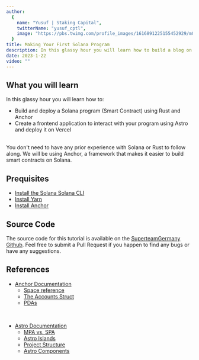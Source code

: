 ```yaml
---
author:
  {
    name: "Yusuf | Staking Capital",
    twitterName: "yusuf_cptl",
    image: "https://pbs.twimg.com/profile_images/1616891225155452929/mQYlL8ry_400x400.jpg",
  }
title: Making Your First Solana Program
description: In this glassy hour you will learn how to build a blog on Solana using Anchor and Astro.
date: 2023-1-22
video: ""
---
```



<VideoPlayer client:load url={frontmatter.video} />

## What you will learn

In this glassy hour you will learn how to:

- Build and deploy a Solana program (Smart Contract) using Rust and Anchor
- Create a frontend application to interact with your program using Astro and deploy it on Vercel

<br />
You don't need to have any prior experience with Solana or Rust to follow along.
We will be using Anchor, a framework that makes it easier to build smart contracts
on Solana.

## Prequisites

- [Install the Solana Solana CLI](https://docs.solana.com/de/cli/install-solana-cli-tools)
- [Install Yarn](https://yarnpkg.com/getting-started/install)
- [Install Anchor](https://www.anchor-lang.com/docs/installation#anchor)

## Source Code

The source code for this tutorial is available on the [<ins>SuperteamGermany Github</ins>](https://github.com/Superteam-Germany/glassy-hours/). Feel free to submit a Pull Request if you happen to find any bugs or have any suggestions.

## References

- [Anchor Documentation](https://www.anchor-lang.com/)
  - [Space reference](https://www.anchor-lang.com/docs/space)
  - [The Accounts Struct](https://www.anchor-lang.com/docs/the-accounts-struct)
  - [PDAs](https://www.anchor-lang.com/docs/pdas)

<br />

- [Astro Documentation](https://docs.astro.build/)
  - [MPA vs. SPA](https://docs.astro.build/en/concepts/mpa-vs-spa/)
  - [Astro Islands](https://docs.astro.build/en/concepts/islands/)
  - [Project Structure](https://docs.astro.build/en/core-concepts/project-structure/)
  - [Astro Components](https://docs.astro.build/en/core-concepts/astro-components/)
